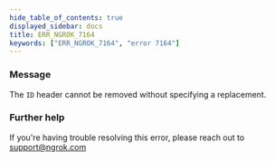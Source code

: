 ```yaml
---
hide_table_of_contents: true
displayed_sidebar: docs
title: ERR_NGROK_7164
keywords: ["ERR_NGROK_7164", "error 7164"]
---
```


### Message

The `ID` header cannot be removed without specifying a replacement.

### Further help

If you're having trouble resolving this error, please reach out to [support@ngrok.com](mailto:support@ngrok.com?subject=Help%20with%20ERR_NGROK_7164)
